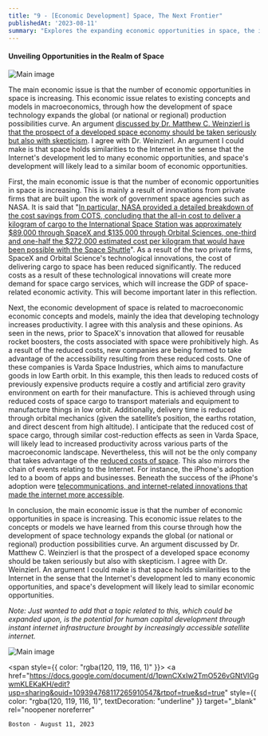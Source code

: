 ```yaml
---
title: "9 - [Economic Development] Space, The Next Frontier"
publishedAt: '2023-08-11'
summary: "Explores the expanding economic opportunities in space, the impact of private innovation on costs, and how space technology is reshaping global productivity and the production possibilities curve."
---
```

#### Unveiling Opportunities in the Realm of Space

<div style={{display: 'flex', justifyContent: 'center'}}>
  <img 
    src="/images/9-1.jpeg" 
    alt="Main image"
    style={{ width: '90%', maxWidth: '700px' }} 
  />
</div>

The main economic issue is that the number of economic opportunities in space is increasing. This economic issue relates to existing concepts and models in macroeconomics, through how the development of space technology expands the global (or national or regional) production possibilities curve. An argument [discussed by Dr. Matthew C. Weinzierl is that the prospect of a developed space economy should be taken seriously but also with skepticism](https://www.hbs.edu/ris/Publication%20Files/jep.32.2.173_Space,%20the%20Final%20Economic%20Frontier_413bf24d-42e6-4cea-8cc5-a0d2f6fc6a70.pdf). I agree with Dr. Weinzierl. An argument I could make is that space holds similarities to the Internet in the sense that the Internet's development led to many economic opportunities, and space's development will likely lead to a similar boom of economic opportunities.

First, the main economic issue is that the number of economic opportunities in space is increasing. This is mainly a result of innovations from private firms that are built upon the work of government space agencies such as NASA. It is said that "[In particular, NASA provided a detailed breakdown of the cost savings from COTS, concluding that the all-in cost to deliver a kilogram of cargo to the International Space Station was approximately $89,000 through SpaceX and $135,000 through Orbital Sciences, one-third and one-half the $272,000 estimated cost per kilogram that would have been possible with the Space Shuttle](https://www.hbs.edu/ris/Publication%20Files/jep.32.2.173_Space,%20the%20Final%20Economic%20Frontier_413bf24d-42e6-4cea-8cc5-a0d2f6fc6a70.pdf)". As a result of the two private firms, SpaceX and Orbital Science's technological innovations, the cost of delivering cargo to space has been reduced significantly. The reduced costs as a result of these technological innovations will create more demand for space cargo services, which will increase the GDP of space-related economic activity. This will become important later in this reflection.

Next, the economic development of space is related to macroeconomic economic concepts and models, mainly the idea that developing technology increases productivity. I agree with this analysis and these opinions. As seen in the news, prior to SpaceX's innovation that allowed for reusable rocket boosters, the costs associated with space were prohibitively high. As a result of the reduced costs, new companies are being formed to take advantage of the accessibility resulting from these reduced costs. One of these companies is Varda Space Industries, which aims to manufacture goods in low Earth orbit. In this example, this then leads to reduced costs of previously expensive products require a costly and artificial zero gravity environment on earth for their manufacture. This is achieved through using reduced costs of space cargo to transport materials and equipment to manufacture things in low orbit. Additionally, delivery time is reduced through orbital mechanics (given the satellite’s position, the earths rotation, and direct descent from high altitude). I anticipate that the reduced cost of space cargo, through similar cost-reduction effects as seen in Varda Space, will likely lead to increased productivity across various parts of the macroeconomic landscape. Nevertheless, this will not be the only company that takes advantage of the [reduced costs of space](https://www.nbcnews.com/science/space/space-launch-costs-growing-business-industry-rcna23488). This also mirrors the chain of events relating to the Internet. For instance, the iPhone's adoption led to a boom of apps and businesses. Beneath the success of the iPhone's adoption were [telecommunications, and internet-related innovations that made the internet more accessible](https://www.wired.com/2013/07/five-years-of-the-app-store/).

In conclusion, the main economic issue is that the number of economic opportunities in space is increasing. This economic issue relates to the concepts or models we have learned from this course through how the development of space technology expands the global (or national or regional) production possibilities curve. An argument discussed by Dr. Matthew C. Weinzierl is that the prospect of a developed space economy should be taken seriously but also with skepticism. I agree with Dr. Weinzierl. An argument I could make is that space holds similarities to the Internet in the sense that the Internet's development led to many economic opportunities, and space's development will likely lead to similar economic opportunities.

*Note: Just wanted to add that a topic related to this, which could be expanded upon, is the potential for human capital development through instant internet infrastructure brought by increasingly accessible satellite internet.*

<div style={{display: 'flex', justifyContent: 'center'}}>
  <img 
    src="/images/9-2.gif" 
    alt="Main image"
    style={{ width: '90%', maxWidth: '700px' }} 
  />
</div>

<span style={{ color: "rgba(120, 119, 116, 1)" }}>
  <a
    href="https://docs.google.com/document/d/1pwnCXxIw2TmO526vGNtVlGgwmKLEKaKH/edit?usp=sharing&ouid=109394768117265910547&rtpof=true&sd=true"
    style={{
      color: "rgba(120, 119, 116, 1)",
      textDecoration: "underline"
    }}
    target="_blank"
    rel="noopener noreferrer"
  >
    Boston - August 11, 2023
  </a>
</span>